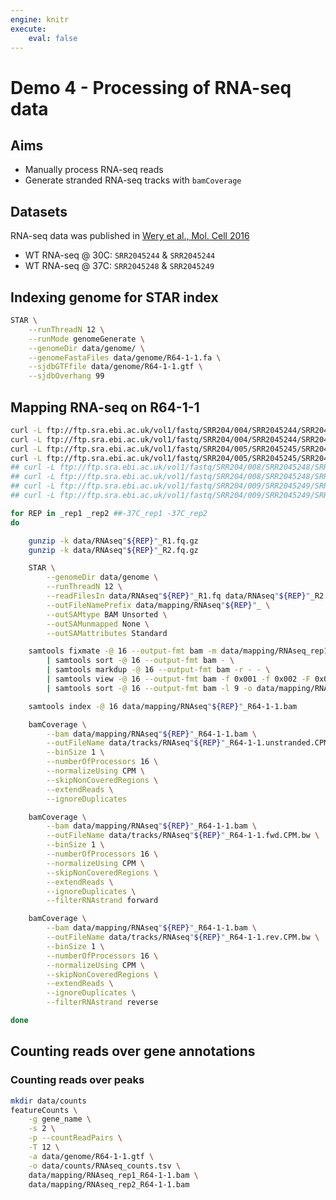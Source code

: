```yaml
---
engine: knitr
execute:
    eval: false
---
```


# Demo 4 - Processing of RNA-seq data

::: {.callout-note icon='true'}
## Aims

- Manually process RNA-seq reads
- Generate stranded RNA-seq tracks with `bamCoverage`
:::

::: {.callout-tip icon='true'}
## Datasets

RNA-seq data was published in [Wery et al., Mol. Cell 2016](https://www.cell.com/molecular-cell/pdf/S1097-2765(15)00976-4.pdf)

- WT RNA-seq @ 30C: `SRR2045244` & `SRR2045244`
- WT RNA-seq @ 37C: `SRR2045248` & `SRR2045249`
:::

## Indexing genome for STAR index

```bash
STAR \
    --runThreadN 12 \
    --runMode genomeGenerate \
    --genomeDir data/genome/ \
    --genomeFastaFiles data/genome/R64-1-1.fa \
    --sjdbGTFfile data/genome/R64-1-1.gtf \
    --sjdbOverhang 99
```

## Mapping RNA-seq on R64-1-1

```bash
curl -L ftp://ftp.sra.ebi.ac.uk/vol1/fastq/SRR204/004/SRR2045244/SRR2045244_1.fastq.gz -o data/RNAseq_rep1_R1.fq.gz
curl -L ftp://ftp.sra.ebi.ac.uk/vol1/fastq/SRR204/004/SRR2045244/SRR2045244_2.fastq.gz -o data/RNAseq_rep1_R2.fq.gz
curl -L ftp://ftp.sra.ebi.ac.uk/vol1/fastq/SRR204/005/SRR2045245/SRR2045245_1.fastq.gz -o data/RNAseq_rep2_R1.fq.gz
curl -L ftp://ftp.sra.ebi.ac.uk/vol1/fastq/SRR204/005/SRR2045245/SRR2045245_2.fastq.gz -o data/RNAseq_rep2_R2.fq.gz
## curl -L ftp://ftp.sra.ebi.ac.uk/vol1/fastq/SRR204/008/SRR2045248/SRR2045248_1.fastq.gz -o data/RNAseq-37C_rep1_R1.fq.gz
## curl -L ftp://ftp.sra.ebi.ac.uk/vol1/fastq/SRR204/008/SRR2045248/SRR2045248_2.fastq.gz -o data/RNAseq-37C_rep1_R2.fq.gz
## curl -L ftp://ftp.sra.ebi.ac.uk/vol1/fastq/SRR204/009/SRR2045249/SRR2045249_1.fastq.gz -o data/RNAseq-37C_rep2_R1.fq.gz
## curl -L ftp://ftp.sra.ebi.ac.uk/vol1/fastq/SRR204/009/SRR2045249/SRR2045249_2.fastq.gz -o data/RNAseq-37C_rep2_R2.fq.gz

for REP in _rep1 _rep2 ##-37C_rep1 -37C_rep2
do 

    gunzip -k data/RNAseq"${REP}"_R1.fq.gz
    gunzip -k data/RNAseq"${REP}"_R2.fq.gz

    STAR \
        --genomeDir data/genome \
        --runThreadN 12 \
        --readFilesIn data/RNAseq"${REP}"_R1.fq data/RNAseq"${REP}"_R2.fq \
        --outFileNamePrefix data/mapping/RNAseq"${REP}"_ \
        --outSAMtype BAM Unsorted \
        --outSAMunmapped None \
        --outSAMattributes Standard 

    samtools fixmate -@ 16 --output-fmt bam -m data/mapping/RNAseq_rep1_Aligned.out.bam - \
        | samtools sort -@ 16 --output-fmt bam - \
        | samtools markdup -@ 16 --output-fmt bam -r - - \
        | samtools view -@ 16 --output-fmt bam -f 0x001 -f 0x002 -F 0x004 -F 0x008 -q 20 -1 -b - \
        | samtools sort -@ 16 --output-fmt bam -l 9 -o data/mapping/RNAseq"${REP}"_R64-1-1.bam

    samtools index -@ 16 data/mapping/RNAseq"${REP}"_R64-1-1.bam

    bamCoverage \
        --bam data/mapping/RNAseq"${REP}"_R64-1-1.bam \
        --outFileName data/tracks/RNAseq"${REP}"_R64-1-1.unstranded.CPM.bw \
        --binSize 1 \
        --numberOfProcessors 16 \
        --normalizeUsing CPM \
        --skipNonCoveredRegions \
        --extendReads \
        --ignoreDuplicates

    bamCoverage \
        --bam data/mapping/RNAseq"${REP}"_R64-1-1.bam \
        --outFileName data/tracks/RNAseq"${REP}"_R64-1-1.fwd.CPM.bw \
        --binSize 1 \
        --numberOfProcessors 16 \
        --normalizeUsing CPM \
        --skipNonCoveredRegions \
        --extendReads \
        --ignoreDuplicates \
        --filterRNAstrand forward

    bamCoverage \
        --bam data/mapping/RNAseq"${REP}"_R64-1-1.bam \
        --outFileName data/tracks/RNAseq"${REP}"_R64-1-1.rev.CPM.bw \
        --binSize 1 \
        --numberOfProcessors 16 \
        --normalizeUsing CPM \
        --skipNonCoveredRegions \
        --extendReads \
        --ignoreDuplicates \
        --filterRNAstrand reverse

done
```

## Counting reads over gene annotations

### Counting reads over peaks

```bash
mkdir data/counts 
featureCounts \
    -g gene_name \
    -s 2 \
    -p --countReadPairs \
    -T 12 \
    -a data/genome/R64-1-1.gtf \
    -o data/counts/RNAseq_counts.tsv \
    data/mapping/RNAseq_rep1_R64-1-1.bam \
    data/mapping/RNAseq_rep2_R64-1-1.bam
```

